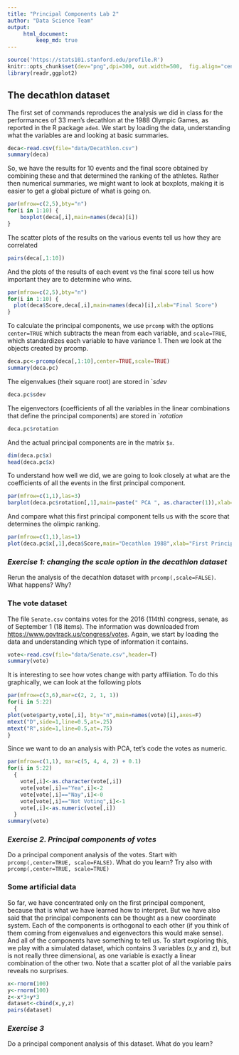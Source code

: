 ```yaml
---
title: "Principal Components Lab 2"
author: "Data Science Team"
output: 
     html_document:
         keep_md: true
---
```


```r
source('https://stats101.stanford.edu/profile.R')
knitr::opts_chunk$set(dev="png",dpi=300, out.width=500,  fig.align="center",fig.width=5,fig.height=4)
library(readr,ggplot2)
```




## The decathlon dataset

The first set of commands reproduces the analysis we did in class for the performances of 33 men's decathlon at the 1988 Olympic Games, as reported in the R package `ade4`. We start by loading the data, understanding what the variables are and looking at basic summaries.

```r
deca<-read.csv(file="data/Decathlon.csv")
summary(deca)
```

So, we have the results for 10 events and the final score obtained by combining these and that determined the ranking of the athletes.
Rather then numerical summaries, we might want to look at boxplots, making it is easier to get a global picture of what is going on.

```r
par(mfrow=c(2,5),bty="n")
for(i in 1:10) {
    boxplot(deca[,i],main=names(deca)[i])
}
```


The scatter plots of the results on the various events  tell us how they are correlated

```r
pairs(deca[,1:10])
```

And the plots of the results of each event vs the final score tell us how important they are to determine who wins.

```r
par(mfrow=c(2,5),bty="n")
for(i in 1:10) {
  plot(deca$Score,deca[,i],main=names(deca)[i],xlab="Final Score")
}
```

To calculate the principal components, we use `prcomp` with the options `center=TRUE` which subtracts the mean from each variable, and `scale=TRUE`, which standardizes each variable to have variance 1. Then we look at the objects created by prcomp.

```r
deca.pc<-prcomp(deca[,1:10],center=TRUE,scale=TRUE)
summary(deca.pc)
```

The eigenvalues (their square root) are stored in `$sdev$

```r
deca.pc$sdev
```

The eigenvectors (coefficients of all the variables in the linear combinations that define the principal components) are stored in `$rotation$

```r
deca.pc$rotation
```

And the actual principal components are in the matrix `$x`.

```r
dim(deca.pc$x)
head(deca.pc$x)
```

To understand how well we did, we are going to look closely at what are the coefficients of all the events in the first principal component.

```r
par(mfrow=c(1,1),las=3)
barplot(deca.pc$rotation[,1],main=paste(" PCA ", as.character(1)),xlab="",ylab="Coefficients",names.arg=names(deca)[1:10])
```

And compare what this first principal component tells us with the score that determines the olimpic ranking.

```r
par(mfrow=c(1,1),las=1)
plot(deca.pc$x[,1],deca$Score,main="Decathlon 1988",xlab="First Principal Component", ylab="Olympic score")
```

### *Exercise 1:  changing the scale option in the decathlon dataset* 

Rerun the analysis of the decathlon dataset with `prcomp(,scale=FALSE)`. What happens? Why?

###  The vote dataset

The file `Senate.csv` contains votes for the 2016 (114th) congress, senate, as of September 1 (18 items). The information was 
downloaded from [https://www.govtrack.us/congress/votes](https://www.govtrack.us/congress/votes). Again, we start by loading the data and understanding which type of information it contains.

```r
vote<-read.csv(file="data/Senate.csv",header=T)
summary(vote)
```


It is interesting to see how votes change with party affiliation. To do this graphically, we can look at the following plots

```r
par(mfrow=c(3,6),mar=c(2, 2, 1, 1))
for(i in 5:22)
  {
plot(vote$party,vote[,i], bty="n",main=names(vote)[i],axes=F)
mtext("D",side=1,line=0.5,at=.25)
mtext("R",side=1,line=0.5,at=.75)
}
```

Since we want to do an analysis with PCA, tet's code the votes as numeric.

```r
par(mfrow=c(1,1), mar=c(5, 4, 4, 2) + 0.1)
for(i in 5:22)
  {
    vote[,i]<-as.character(vote[,i])
    vote[vote[,i]=="Yea",i]<-2
    vote[vote[,i]=="Nay",i]<-0
    vote[vote[,i]=="Not Voting",i]<-1
    vote[,i]<-as.numeric(vote[,i])
  }
summary(vote)
```

### *Exercise 2. Principal components of votes*

Do a principal component analysis of the votes. Start with `prcomp(,center=TRUE, scale=FALSE)`. What do you learn? Try also with `prcomp(,center=TRUE, scale=TRUE)`


### Some artificial data

So far, we have concentrated only on the first principal component, because that is what we have learned how to interpret. But we have also said that the principal components can be thought as a new coordinate system. Each of the components is orthogonal to each other (if you think of them coming from eigenvalues and eigenvectors this would make sense). And all of the components have something to tell us. To start exploring this, we play with a simulated dataset, which contains 3 variables (x,y and z), but is not really three dimensional, as one variable  is exactly a linear combination of the other two. Note that a scatter plot of all the variable pairs reveals no surprises.


```r
x<-rnorm(100)
y<-rnorm(100)
z<-x*3+y*3
dataset<-cbind(x,y,z)
pairs(dataset)
```

### *Exercise 3*

Do a principal component analysis of this dataset. What do you learn?


